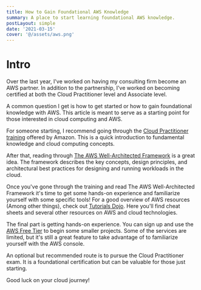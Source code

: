 ```yaml
---
title: How to Gain Foundational AWS Knowledge
summary: A place to start learning foundational AWS knowledge.
postLayout: simple
date: '2021-03-15'
cover: '@/assets/aws.png'
---
```


# Intro

Over the last year, I've worked on having my consulting firm become an AWS partner. In addition to the partnership, I've worked on becoming certified at both the Cloud Practitioner level and Associate level.

A common question I get is how to get started or how to gain foundational knowledge with AWS. This article is meant to serve as a starting point for those interested in cloud computing and AWS.

For someone starting, I recommend going through the [Cloud Practitioner training](https://aws.amazon.com/training/learn-about/cloud-practitioner/) offered by Amazon. This is a quick introduction to fundamental knowledge and cloud computing concepts.

After that, reading through [The AWS Well-Architected Framework](https://aws.amazon.com/architecture/well-architected/?wa-lens-whitepapers.sort-by=item.additionalFields.sortDate&wa-lens-whitepapers.sort-order=desc) is a great idea. The framework describes the key concepts, design principles, and architectural best practices for designing and running workloads in the cloud.

Once you've gone through the training and read The AWS Well-Architected Framework it's time to get some hands-on experience and familiarize yourself with some specific tools! For a good overview of AWS resources (Among other things), check out [Tutorials Dojo](https://tutorialsdojo.com/). Here you'll find cheat sheets and several other resources on AWS and cloud technologies.

The final part is getting hands-on experience. You can sign up and use the [AWS Free Tier](https://aws.amazon.com/free/?all-free-tier.sort-by=item.additionalFields.SortRank&all-free-tier.sort-order=asc) to begin some smaller projects. Some of the services are limited, but it's still a great feature to take advantage of to familiarize yourself with the AWS console.

An optional but recommended route is to pursue the Cloud Practitioner exam. It is a foundational certification but can be valuable for those just starting.

Good luck on your cloud journey!